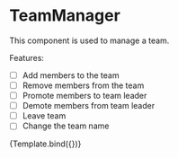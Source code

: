 

<Meta title="Team/Manage" component={TeamManager} />


# TeamManager

This component is used to manage a team.

Features:

-   [ ] Add members to the team
-   [ ] Remove members from the team
-   [ ] Promote members to team leader
-   [ ] Demote members from team leader
-   [ ] Leave team
-   [ ] Change the team name

<Canvas>
    <Story
        name="TeamManager"
        args={{
            team: {
                name: "Team 1",
                code: "Asd",
                description: "Description",
                members: [
                    {
                        role: "admin",
                        user: {
                            id: 1,
                            first_name: "Béla",
                            last_name: "Példa",
                            class: "2014A",
                        },
                    },
                    {
                        role: "member",
                        user: {
                            id: 2,
                            first_name: "József",
                            last_name: "Példa",
                            class: "2014A",
                        },
                    },
                ],
            },
        }}
    >
        {Template.bind({})}
    </Story>
</Canvas>
